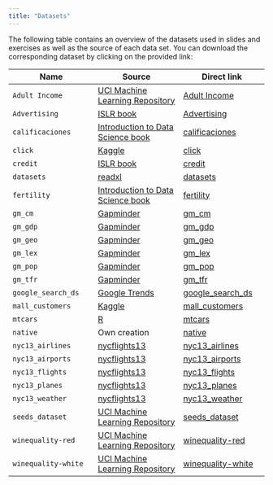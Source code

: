 ```yaml
---
title: "Datasets"
---
```


The following table contains an overview of the datasets used in slides and exercises as well as the source of each data set. You can download the corresponding dataset by clicking on the provided link:

| Name | Source | Direct link |
|------------------------|------------------------|------------------------|
| `Adult Income` | [UCI Machine Learning Repository](https://archive.ics.uci.edu/dataset/2/adult) | [Adult Income](https://github.com/jamon-R/cfpu-ds-da/blob/master/data/adult.data) |
| `Advertising` | [ISLR book](https://www.statlearning.com/) | [Advertising](https://github.com/jamon-R/cfpu-ds-da/blob/master/data/advertising.csv) |
| `calificaciones` | [Introduction to Data Science book](https://rafalab.dfci.harvard.edu/dsbook-part-1/) | [calificaciones](https://github.com/jamon-R/cfpu-ds-da/blob/master/data/calificaciones.csv) |
| `click` | [Kaggle](https://www.kaggle.com/datasets/ahmedyoussefelhewag/user-interaction-ad-click-behavior-on-a-website) | [click](https://github.com/jamon-R/cfpu-ds-da/blob/master/data/click.csv) |
| `credit` | [ISLR book](https://www.statlearning.com/) | [credit](https://github.com/jamon-R/cfpu-ds-da/blob/master/data/credit.csv) |
| `datasets` | [readxl](https://cran.r-project.org/web/packages/readxl/index.html) | [datasets](https://github.com/jamon-R/cfpu-ds-da/blob/master/data/datasets.xls) |
| `fertility` | [Introduction to Data Science book](https://rafalab.dfci.harvard.edu/dsbook-part-1/) | [fertility](https://github.com/jamon-R/cfpu-ds-da/blob/master/data/fertility.csv) |
| `gm_cm` | [Gapminder](https://www.gapminder.org/data/documentation/gd005/) | [gm_cm](https://github.com/jamon-R/cfpu-ds-da/blob/master/data/gm_cm.csv) |
| `gm_gdp` | [Gapminder](https://www.gapminder.org/data/documentation/gd001/) | [gm_gdp](https://github.com/jamon-R/cfpu-ds-da/blob/master/data/gm_gdp.csv) |
| `gm_geo` | [Gapminder](https://www.gapminder.org/data/geo/) | [gm_geo](https://github.com/jamon-R/cfpu-ds-da/blob/master/data/gm_geo.csv) |
| `gm_lex` | [Gapminder](http://gapm.io/dlex) | [gm_lex](https://github.com/jamon-R/cfpu-ds-da/blob/master/data/gm_lex.csv) |
| `gm_pop` | [Gapminder](https://www.gapminder.org/data/documentation/gd003/) | [gm_pop](https://github.com/jamon-R/cfpu-ds-da/blob/master/data/gm_pop.csv) |
| `gm_tfr` | [Gapminder](https://www.gapminder.org/data/documentation/gd008/) | [gm_tfr](https://github.com/jamon-R/cfpu-ds-da/blob/master/data/gm_tfr.csv) |
| `google_search_ds` | [Google Trends](https://trends.google.com/trends?geo=AT&hl=de) | [google_search_ds](https://github.com/jamon-R/cfpu-ds-da/blob/master/data/google_search_ds.csv) |
| `mall_customers` | [Kaggle](https://www.kaggle.com/datasets/vjchoudhary7/customer-segmentation-tutorial-in-python/data) | [mall_customers](https://github.com/jamon-R/cfpu-ds-da/blob/master/data/mall_customers.csv) |
| `mtcars` | [R](https://stat.ethz.ch/R-manual/R-devel/library/datasets/html/mtcars.html) | [mtcars](https://github.com/jamon-R/cfpu-ds-da/blob/master/data/mtcars.tsv) |
| `native` | Own creation | [native](https://github.com/jamon-R/cfpu-ds-da/blob/master/data/native.csv) |
| `nyc13_airlines` | [nycflights13](https://cran.r-project.org/web/packages/nycflights13/index.html) | [nyc13_airlines](https://github.com/jamon-R/cfpu-ds-da/blob/master/data/nyc13_airlines.csv) |
| `nyc13_airports` | [nycflights13](https://cran.r-project.org/web/packages/nycflights13/index.html) | [nyc13_airports](https://github.com/jamon-R/cfpu-ds-da/blob/master/data/nyc13_airports.csv) |
| `nyc13_flights` | [nycflights13](https://cran.r-project.org/web/packages/nycflights13/index.html) | [nyc13_flights](https://github.com/jamon-R/cfpu-ds-da/blob/master/data/nyc13_flights.csv) |
| `nyc13_planes` | [nycflights13](https://cran.r-project.org/web/packages/nycflights13/index.html) | [nyc13_planes](https://github.com/jamon-R/cfpu-ds-da/blob/master/data/nyc13_planes.csv) |
| `nyc13_weather` | [nycflights13](https://cran.r-project.org/web/packages/nycflights13/index.html) | [nyc13_weather](https://github.com/jamon-R/cfpu-ds-da/blob/master/data/nyc13_weather.csv) |
| `seeds_dataset` | [UCI Machine Learning Repository](https://archive.ics.uci.edu/dataset/236/seeds) | [seeds_dataset](https://github.com/jamon-R/cfpu-ds-da/blob/master/data/seeds_dataset.txt) |
| `winequality-red` | [UCI Machine Learning Repository](https://archive.ics.uci.edu/dataset/186/wine+quality) | [winequality-red](https://github.com/jamon-R/cfpu-ds-da/blob/master/data/winequality-red.csv) |
| `winequality-white` | [UCI Machine Learning Repository](https://archive.ics.uci.edu/dataset/186/wine+quality) | [winequality-white](https://github.com/jamon-R/cfpu-ds-da/blob/master/data/winequality-white.csv) |
